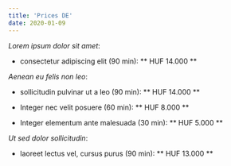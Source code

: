 ```yaml
---
title: 'Prices DE'
date: 2020-01-09
---
```


_Lorem ipsum dolor sit amet_:

* consectetur adipiscing elit (90 min): ** HUF 14.000 **

_Aenean eu felis non leo_:

* sollicitudin pulvinar ut a leo (90 min): ** HUF 14.000 **

* Integer nec velit posuere (60 min): ** HUF 8.000 **

* Integer elementum ante malesuada (30 min): ** HUF 5.000 **


_Ut sed dolor sollicitudin_:

* laoreet lectus vel, cursus purus (90 min): ** HUF 13.000 **